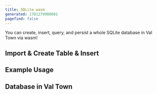 ```yaml
---
title: SQLite wasm
generated: 1701279908001
pagefind: false
---
```



You can create, insert, query, and persist a whole SQLite database in Val Town via wasm!

## Import & Create Table & Insert

<Val url="https://www.val.town/embed/@stevekrouse.tell2" />

## Example Usage

<Val url="https://www.val.town/embed/@stevekrouse.exampleSQLiteAdd" />

## Database in Val Town

<Val url="https://www.val.town/embed/@stevekrouse.messages2" />
